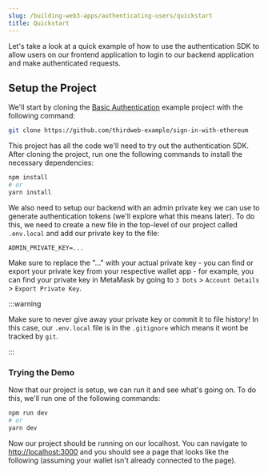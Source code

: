 ```yaml
---
slug: /building-web3-apps/authenticating-users/quickstart
title: Quickstart
---
```


Let's take a look at a quick example of how to use the authentication SDK to allow users on our frontend application to login to our backend application and make authenticated requests.

## Setup the Project

We'll start by cloning the [Basic Authentication](https://github.com/thirdweb-example/sign-in-with-ethereum) example project with the following command:

```bash
git clone https://github.com/thirdweb-example/sign-in-with-ethereum
```

This project has all the code we'll need to try out the authentication SDK. After cloning the project, run one the following commands to install the necessary dependencies:

```bash
npm install
# or
yarn install
```

We also need to setup our backend with an admin private key we can use to generate authentication tokens (we'll explore what this means later). To do this, we need to create a new file in the top-level of our project called `.env.local` and add our private key to the file:

```.env.local
ADMIN_PRIVATE_KEY=...
```

Make sure to replace the "..." with your actual private key - you can find or export your private key from your respective wallet app - for example, you can find your private key in MetaMask by going to `3 Dots` > `Account Details` > `Export Private Key`.

:::warning

Make sure to never give away your private key or commit it to file history! In this case, our `.env.local` file is in the `.gitignore` which means it wont be tracked by `git`.

:::

### Trying the Demo

Now that our project is setup, we can run it and see what's going on. To do this, we'll run one of the following commands:

```bash
npm run dev
# or
yarn dev
```

Now our project should be running on our localhost. You can navigate to [http://localhost:3000](http://localhost:3000) and you should see a page that looks like the following (assuming your wallet isn't already connected to the page).

